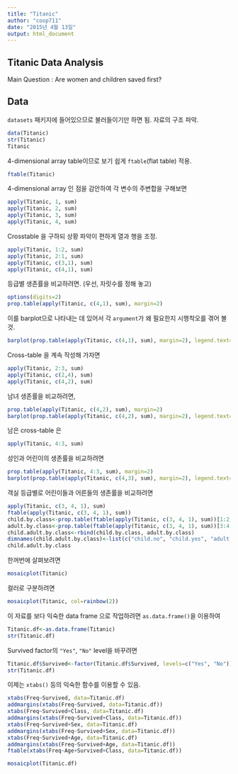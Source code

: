 ```yaml
---
title: "Titanic"
author: "coop711"
date: "2015년 4월 13일"
output: html_document
---
```


Titanic Data Analysis
---------------------

Main Question : Are women and children saved first?

Data
----

`datasets` 패키지에 들어있으므로 불러들이기만 하면 됨. 자료의 구조 파악.


```r
data(Titanic)
str(Titanic)
Titanic
```

4-dimensional array table이므로 보기 쉽게 `ftable`(flat table) 적용.

```r
ftable(Titanic)
```

4-dimensional array 인 점을 감안하여 각 변수의 주변합을 구해보면

```r
apply(Titanic, 1, sum)
apply(Titanic, 2, sum)
apply(Titanic, 3, sum)
apply(Titanic, 4, sum)
```

Crosstable 을 구하되 상황 파악이 편하게 열과 행을 조정.

```r
apply(Titanic, 1:2, sum)
apply(Titanic, 2:1, sum)
apply(Titanic, c(3,1), sum)
apply(Titanic, c(4,1), sum)
```

등급별 생존률을 비교하려면. (우선, 자릿수를 정해 놓고)

```r
options(digits=2)
prop.table(apply(Titanic, c(4,1), sum), margin=2)
```

이를 barplot으로 나타내는 데 있어서 각 `argument`가 왜  필요한지 시행착오를 겪어 볼 것.

```r
barplot(prop.table(apply(Titanic, c(4,1), sum), margin=2), legend.text=T, args.legend=list(x="topleft", inset=0.05))
```

Cross-table 을 계속 작성해 가자면 

```r
apply(Titanic, 2:3, sum)
apply(Titanic, c(2,4), sum)
apply(Titanic, c(4,2), sum)
```

남녀 생존률을 비교하려면,

```r
prop.table(apply(Titanic, c(4,2), sum), margin=2)
barplot(prop.table(apply(Titanic, c(4,2), sum), margin=2), legend.text=T, args.legend=list(x="topright", inset=0.05))
```

남은 cross-table 은 

```r
apply(Titanic, 4:3, sum)
```

성인과 어린이의 생존률을 비교하려면 

```r
prop.table(apply(Titanic, 4:3, sum), margin=2)
barplot(prop.table(apply(Titanic, c(4,3), sum), margin=2), legend.text=T, args.legend=list(x="topleft", inset=0.05))
```

객실 등급별로 어린이들과 어른들의 생존률을 비교하려면

```r
apply(Titanic, c(3, 4, 1), sum)
ftable(apply(Titanic, c(3, 4, 1), sum))
child.by.class<-prop.table(ftable(apply(Titanic, c(3, 4, 1), sum))[1:2,], margin=2)
adult.by.class<-prop.table(ftable(apply(Titanic, c(3, 4, 1), sum))[3:4,], margin=2)
child.adult.by.class<-rbind(child.by.class, adult.by.class)
dimnames(child.adult.by.class)<-list(c("child.no", "child.yes", "adult.no", "adult.yes"), dimnames(Titanic)[[1]])
child.adult.by.class
```

한꺼번에 살펴보려면 

```r
mosaicplot(Titanic)
```

컬러로 구분하려면 

```r
mosaicplot(Titanic, col=rainbow(2))
```

이 자료를 보다 익숙한 data frame 으로 작업하려면 `as.data.frame()`을 이용하여 

```r
Titanic.df<-as.data.frame(Titanic)
str(Titanic.df)
```

Survived factor의 `"Yes"`, `"No"` level을 바꾸려면

```r
Titanic.df$Survived<-factor(Titanic.df$Survived, levels=c("Yes", "No"))
str(Titanic.df)
```

이제는 `xtabs()` 등의 익숙한 함수를 이용할 수 있음.

```r
xtabs(Freq~Survived, data=Titanic.df)
addmargins(xtabs(Freq~Survived, data=Titanic.df))
xtabs(Freq~Survived+Class, data=Titanic.df)
addmargins(xtabs(Freq~Survived+Class, data=Titanic.df))
xtabs(Freq~Survived+Sex, data=Titanic.df)
addmargins(xtabs(Freq~Survived+Sex, data=Titanic.df))
xtabs(Freq~Survived+Age, data=Titanic.df)
addmargins(xtabs(Freq~Survived+Age, data=Titanic.df))
ftable(xtabs(Freq~Age+Survived+Class, data=Titanic.df))
```

```r
mosaicplot(Titanic.df)
```